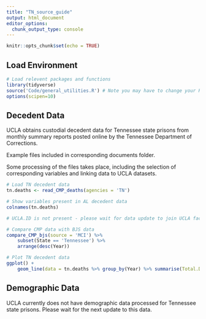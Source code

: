 ```yaml
---
title: "TN_source_guide"
output: html_document
editor_options: 
  chunk_output_type: console
---
```


```r
knitr::opts_chunk$set(echo = TRUE)
```

## Load Environment

```r
# Load relevent packages and functions
library(tidyverse)
source('Code/general_utilities.R') # Note you may have to change your Rmarkdown option for evaluate chunks to project instead of document
options(scipen=10)
```

## Decedent Data

UCLA obtains custodial decedent data for Tennessee state prisons from monthly summary reports posted online by the Tennessee Department of Corrections.

Example files included in corresponding documents folder. 

Some processing of the files takes place, including the selection of corresponding variables and linking data to UCLA datasets. 

```r
# Load TN decedent data
tn.deaths <- read_CMP_deaths(agencies = 'TN')

# Show variables present in AL decedent data
colnames(tn.deaths)

# UCLA.ID is not present - please wait for data update to join UCLA facility data

# Compare CMP data with BJS data
compare_CMP_bjs(source = 'MCI') %>%
    subset(State == 'Tennessee') %>%
    arrange(desc(Year))

# Plot TN decedent data 
ggplot() +
    geom_line(data = tn.deaths %>% group_by(Year) %>% summarise(Total.Deaths = n()),aes(x = Year, y = Total.Deaths))

```


## Demographic Data

UCLA currently does not have demographic data processed for Tennessee state prisons. Please wait for the next update to this data. 

